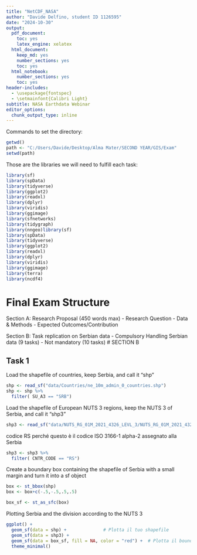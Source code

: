 ```yaml
---
title: "NetCDF_NASA"
author: "Davide Delfino, student ID 1126595"
date: "2024-10-30"
output:
  pdf_document:
    toc: yes
    latex_engine: xelatex
  html_document:
    keep_md: yes
    number_sections: yes
    toc: yes
  html_notebook:
    number_sections: yes
    toc: yes
header-includes:
  - \usepackage{fontspec}
  - \setmainfont{Calibri Light}
subtitle: NASA Earthdata Webinar
editor_options:
  chunk_output_type: inline
---
```


Commands to set the directory:
```r
getwd()
path <- "C:/Users/Davide/Desktop/Alma Mater/SECOND YEAR/GIS/Exam"
setwd(path)
```

Those are the libraries we will need to fulfill each task:
```r
library(sf)
library(spData)
library(tidyverse) 
library(ggplot2)
library(readxl)
library(dplyr)
library(viridis)
library(ggimage)
library(sfnetworks)
library(tidygraph)
library(nngeo)library(sf)
library(spData)
library(tidyverse) 
library(ggplot2)
library(readxl)
library(dplyr)
library(viridis)
library(ggimage)
library(terra) 
library(ncdf4)
```

# Final Exam Structure

Section A: Research Proposal (450 words max)
           - Research Question
           - Data & Methods
           - Expected Outcomes/Contribution
           
Section B: Task replication on Serbian data
           - Compulsory Handling Serbian data (9 tasks)
           - Not mandatory (10 tasks)
# SECTION B

## Task 1

Load the shapefile of countries, keep Serbia, and call it “shp”
```r
shp <- read_sf("data/Countries/ne_10m_admin_0_countries.shp") 
shp <- shp %>%
  filter( SU_A3 == "SRB")
```

Load the shapefile of European NUTS 3 regions, keep the NUTS 3 of Serbia, and call it “shp3”
```r
shp3 <- read_sf("data/NUTS_RG_01M_2021_4326_LEVL_3/NUTS_RG_01M_2021_4326_LEVL_3_repaired.shp")
```

codice RS perché questo è il codice ISO 3166-1 alpha-2 assegnato alla Serbia
```r
shp3 <- shp3 %>%
  filter( CNTR_CODE == "RS")
```

Create a boundary box containing the shapefile of Serbia with a small margin and turn it into a sf object
```r
box <- st_bbox(shp)
box <- box+c(-.5,-.5,.5,.5)

box_sf <- st_as_sfc(box)
```


Plotting Serbia and the division according to the NUTS 3
```r
ggplot() +
  geom_sf(data = shp) +              # Plotta il tuo shapefile
  geom_sf(data = shp3) +
  geom_sf(data = box_sf, fill = NA, color = "red") +  # Plotta il bounding box in rosso
  theme_minimal()    
```


  

